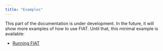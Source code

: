 ```yaml
---
title: "Examples"
---
```


This part of the documentation is under development. In the future, it will show more examples of how to use FIAT. Until that, this minimal example is available:

- [Running FIAT](run_fiat.ipynb)